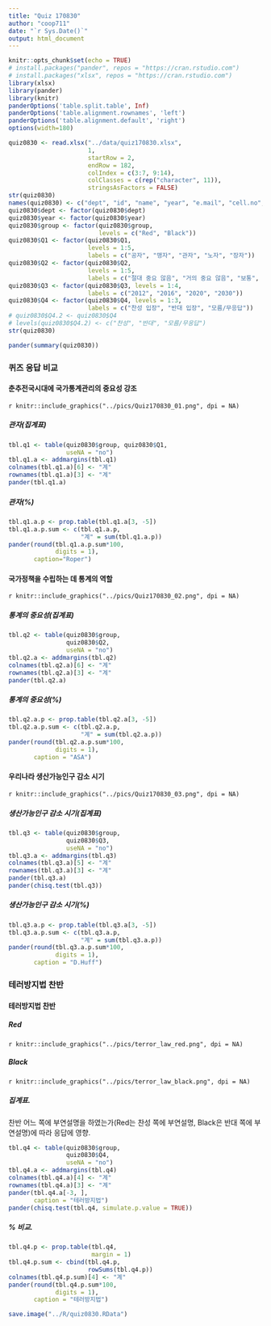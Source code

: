 ```yaml
---
title: "Quiz 170830"
author: "coop711"
date: "`r Sys.Date()`"
output: html_document
---
```


```r
knitr::opts_chunk$set(echo = TRUE)
# install.packages("pander", repos = "https://cran.rstudio.com")
# install.packages("xlsx", repos = "https://cran.rstudio.com")
library(xlsx)
library(pander)
library(knitr)
panderOptions('table.split.table', Inf)
panderOptions('table.alignment.rownames', 'left')
panderOptions('table.alignment.default', 'right')
options(width=180)
```

```r
quiz0830 <- read.xlsx("../data/quiz170830.xlsx", 
                      1, 
                      startRow = 2, 
                      endRow = 182, 
                      colIndex = c(3:7, 9:14), 
                      colClasses = c(rep("character", 11)), 
                      stringsAsFactors = FALSE)
str(quiz0830)
names(quiz0830) <- c("dept", "id", "name", "year", "e.mail", "cell.no", "Q1", "Q2", "Q3", "Q4", "group")
quiz0830$dept <- factor(quiz0830$dept)
quiz0830$year <- factor(quiz0830$year)
quiz0830$group <- factor(quiz0830$group, 
                         levels = c("Red", "Black"))
quiz0830$Q1 <- factor(quiz0830$Q1, 
                      levels = 1:5, 
                      labels = c("공자", "맹자", "관자", "노자", "장자"))
quiz0830$Q2 <- factor(quiz0830$Q2, 
                      levels = 1:5, 
                      labels = c("절대 중요 않음", "거의 중요 않음", "보통", "상당히 중요", "절대 중요"))
quiz0830$Q3 <- factor(quiz0830$Q3, levels = 1:4, 
                      labels = c("2012", "2016", "2020", "2030"))
quiz0830$Q4 <- factor(quiz0830$Q4, levels = 1:3, 
                      labels = c("찬성 입장", "반대 입장", "모름/무응답"))
# quiz0830$Q4.2 <- quiz0830$Q4
# levels(quiz0830$Q4.2) <- c("찬성", "반대", "모름/무응답")
str(quiz0830)
```

```r
pander(summary(quiz0830))
```

### 퀴즈 응답 비교

#### 춘추전국시대에 국가통계관리의 중요성 강조

`r knitr::include_graphics("../pics/Quiz170830_01.png", dpi = NA)`

##### 관자(집계표)

```r
tbl.q1 <- table(quiz0830$group, quiz0830$Q1, 
                useNA = "no")
tbl.q1.a <- addmargins(tbl.q1)
colnames(tbl.q1.a)[6] <- "계"
rownames(tbl.q1.a)[3] <- "계"
pander(tbl.q1.a)
```

##### 관자(%)

```r
tbl.q1.a.p <- prop.table(tbl.q1.a[3, -5])
tbl.q1.a.p.sum <- c(tbl.q1.a.p, 
                    "계" = sum(tbl.q1.a.p))
pander(round(tbl.q1.a.p.sum*100, 
             digits = 1), 
       caption="Roper")
```

#### 국가정책을 수립하는 데 통계의 역할

`r knitr::include_graphics("../pics/Quiz170830_02.png", dpi = NA)`

##### 통계의 중요성(집계표)

```r
tbl.q2 <- table(quiz0830$group, 
                quiz0830$Q2, 
                useNA = "no")
tbl.q2.a <- addmargins(tbl.q2)
colnames(tbl.q2.a)[6] <- "계"
rownames(tbl.q2.a)[3] <- "계"
pander(tbl.q2.a)
```

##### 통계의 중요성(%)

```r
tbl.q2.a.p <- prop.table(tbl.q2.a[3, -5])
tbl.q2.a.p.sum <- c(tbl.q2.a.p, 
                    "계" = sum(tbl.q2.a.p))
pander(round(tbl.q2.a.p.sum*100,
             digits = 1), 
       caption = "ASA")
```

#### 우리나라 생산가능인구 감소 시기

`r knitr::include_graphics("../pics/Quiz170830_03.png", dpi = NA)`

##### 생산가능인구 감소 시기(집계표)

```r
tbl.q3 <- table(quiz0830$group, 
                quiz0830$Q3, 
                useNA = "no")
tbl.q3.a <- addmargins(tbl.q3)
colnames(tbl.q3.a)[5] <- "계"
rownames(tbl.q3.a)[3] <- "계"
pander(tbl.q3.a)
pander(chisq.test(tbl.q3))
```

##### 생산가능인구 감소 시기(%)

```r
tbl.q3.a.p <- prop.table(tbl.q3.a[3, -5])
tbl.q3.a.p.sum <- c(tbl.q3.a.p, 
                    "계" = sum(tbl.q3.a.p))
pander(round(tbl.q3.a.p.sum*100, 
             digits = 1), 
       caption = "D.Huff")
```

### 테러방지법 찬반

#### 테러방지법 찬반

##### Red

`r knitr::include_graphics("../pics/terror_law_red.png", dpi = NA)`

##### Black

`r knitr::include_graphics("../pics/terror_law_black.png", dpi = NA)`


##### 집계표. 
찬반 어느 쪽에 부연설명을 하였는가(Red는 찬성 쪽에 부연설명, Black은 반대 쪽에 부연설명)에 따라 응답에 영향. 

```r
tbl.q4 <- table(quiz0830$group, 
                quiz0830$Q4, 
                useNA = "no")
tbl.q4.a <- addmargins(tbl.q4)
colnames(tbl.q4.a)[4] <- "계"
rownames(tbl.q4.a)[3] <- "계"
pander(tbl.q4.a[-3, ],
       caption = "테러방지법")
pander(chisq.test(tbl.q4, simulate.p.value = TRUE))
```

##### % 비교.  

```r
tbl.q4.p <- prop.table(tbl.q4, 
                       margin = 1)
tbl.q4.p.sum <- cbind(tbl.q4.p, 
                      rowSums(tbl.q4.p))
colnames(tbl.q4.p.sum)[4] <- "계"
pander(round(tbl.q4.p.sum*100, 
             digits = 1), 
       caption = "테러방지법")
```

```r
save.image("../R/quiz0830.RData")
```